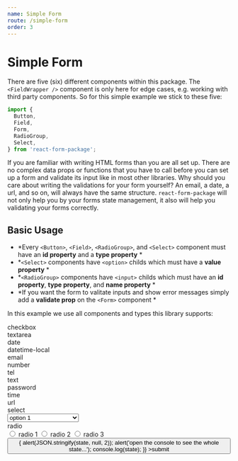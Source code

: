 ```yaml
---
name: Simple Form
route: /simple-form
order: 3
---
```



# Simple Form

There are five (six) different components within this package. The `<FieldWrapper />` component is only here for edge cases, e.g. working with third party components. So for this simple example we stick to these five:

```jsx
import {
  Button,
  Field,
  Form,
  RadioGroup,
  Select,
} from 'react-form-package';
```

If you are familiar with writing HTML forms than you are all set up. There are no complex data props or functions that you have to call before you can set up a form and validate its input like in most other libraries. Why should you care about writing the validations for your form yourself? An email, a date, a url, and so on, will always have the same structure. `react-form-package` will not only help you by your forms state management, it also will help you validating your forms correctly.

## Basic Usage

* *Every `<Button>`, `<Field>`, `<RadioGroup>`, and `<Select>` component must have an **id property** and a **type property** *
* *`<Select>` components have `<option>` childs which must have a **value property** *
* *`<RadioGroup>` components have `<input>` childs which must have an **id property**, **type property**, and **name property** *
* *If you want the form to valitate inputs and show error messages simply add a **validate prop** on the `<Form>` component *

In this example we use all components and types this library supports:

<Playground>
  <Form
      validate
    >
      <div>
        <div>checkbox</div>
        <Field type="checkbox" id="checkbox" />
      </div>
      <div>
        <div>textarea</div>
        <Field rows="5" cols="30" type="textarea" id="textarea" />
      </div>
      <div>
        <div>date</div>
        <Field type="date" id="date" />
      </div>
      <div>
        <div>datetime-local</div>
        <Field type="datetime-local" id="datetime-local" />
      </div>
      <div>
        <div>email</div>
        <Field type="email" id="email" />
      </div>
      <div>
        <div>number</div>
        <Field type="number" id="number" />
      </div>
      <div>
        <div>tel</div>
        <Field type="tel" id="tel" />
      </div>
      <div>
        <div>text</div>
        <Field type="text" id="text" />
      </div>
      <div>
        <div>password</div>
        <Field type="password" id="password" />
      </div>
      <div>
        <div>time</div>
        <Field type="time" id="time" />
      </div>
      <div>
        <div>url</div>
        <Field type="url" id="url" />
      </div>
      <div>
        <div>select</div>
        <Select id="select" type="select">
          <option disabled value="">--- Choose an option ---</option>
          <option value="option1">option 1</option>
          <option value="option2">option 2</option>
          <option value="option3">option 3</option>
        </Select>
      </div>
      <div>
        <div>radio</div>
        <RadioGroup type="radio" id="radio">
          <input type="radio" name="radio" id="radio1" />
          radio 1
          <input type="radio" name="radio" id="radio2" />
          radio 2
          <input type="radio" name="radio" id="radio3" />
          radio 3
        </RadioGroup>
      </div>
      <div>
        <Button id="submit" type="submit" onClick={(state) => {
          alert(JSON.stringify(state, null, 2));
          alert('open the console to see the whole state...');
          console.log(state);
        }}
        >submit</Button>
      </div>
    </Form>
</Playground>
